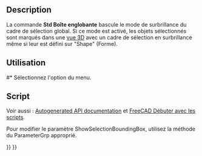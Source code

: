 <languages/>

{{Docnav/fr
|[[Std_DrawStyle/fr|Style de représentation]]
|[[Std_ViewIvStereoRedGreen/fr|Stéréo rouge cyan]]
|[[Std_View_Menu/fr|Menu Affichage]]
|IconL=Std_DrawStyle.svg
|IconR=Std_ViewIvStereoRedGreen.svg
|IconC=Freecad.svg
}}

{{GuiCommand/fr
|Name=Std SelBoundingBox
|Name/fr=Std Boîte englobante
|MenuLocation=Affichage → Activer/désactiver la boîte englobante
|Workbenches=Tous
|Version=0.19
|SeeAlso=[[Std_DrawStyle/fr|Std Style de représentation]]
}}

==Description==

<div class="mw-translate-fuzzy">
La commande '''Std Boîte englobante''' bascule le mode de surbrillance du cadre de sélection global. Si ce mode est activé, les objets sélectionnés sont marqués dans une [[3D_view/fr|vue 3D]] avec un cadre de sélection en surbrillance même si leur {{PropertyView|Selection Style}} est défini sur "Shape" (Forme).
</div>

<span id="Usage"></span>
==Utilisation==

#* Sélectionnez l'option {{MenuCommand|Affichage → [[Image:Std_SelBoundingBox.svg|16px]] Activer/désactiver la boîte englobante}} du menu.

<span id="Scripting"></span>
==Script==

Voir aussi : [https://freecad.github.io/SourceDoc/ Autogenerated API documentation] et [[FreeCAD_Scripting_Basics/fr|FreeCAD Débuter avec les scripts]].

Pour modifier le paramètre ShowSelectionBoundingBox, utilisez la méthode {{incode|SetBool}} du ParameterGrp approprié.

{{Code|code=
import FreeCAD, FreeCADGui

grp = FreeCAD.ParamGet("User parameter:BaseApp/Preferences/View")
if grp.GetBool("ShowSelectionBoundingBox"):
    grp.SetBool("ShowSelectionBoundingBox", False)
else:
    grp.SetBool("ShowSelectionBoundingBox", True)

FreeCADGui.updateCommands()
}}


{{Docnav/fr
|[[Std_DrawStyle/fr|Style de représentation]]
|[[Std_ViewIvStereoRedGreen/fr|Stéréo rouge cyan]]
|[[Std_View_Menu/fr|Menu Affichage]]
|IconL=Std_DrawStyle.svg
|IconR=Std_ViewIvStereoRedGreen.svg
|IconC=Freecad.svg
}}

{{Std_Base_navi{{#translation:}}}}
{{Userdocnavi{{#translation:}}}}